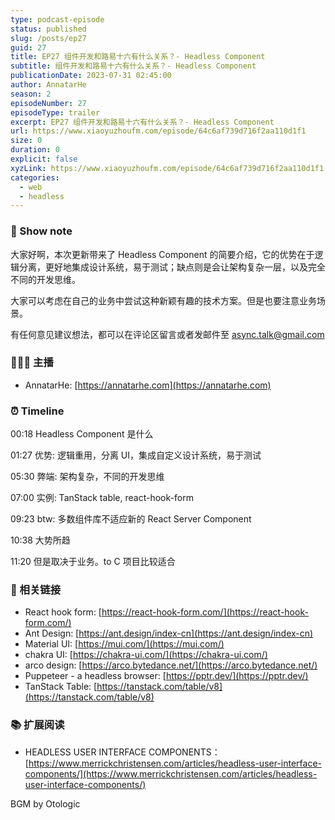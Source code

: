 ```yaml
---
type: podcast-episode
status: published
slug: /posts/ep27
guid: 27
title: EP27 组件开发和路易十六有什么关系？- Headless Component
subtitle: 组件开发和路易十六有什么关系？- Headless Component
publicationDate: 2023-07-31 02:45:00
author: AnnatarHe
season: 2
episodeNumber: 27
episodeType: trailer
excerpt: EP27 组件开发和路易十六有什么关系？- Headless Component
url: https://www.xiaoyuzhoufm.com/episode/64c6af739d716f2aa110d1f1
size: 0
duration: 0
explicit: false
xyzLink: https://www.xiaoyuzhoufm.com/episode/64c6af739d716f2aa110d1f1
categories:
  - web
  - headless
---
```


### 📕 Show note

大家好啊，本次更新带来了 Headless Component 的简要介绍，它的优势在于逻辑分离，更好地集成设计系统，易于测试；缺点则是会让架构复杂一层，以及完全不同的开发思维。

大家可以考虑在自己的业务中尝试这种新颖有趣的技术方案。但是也要注意业务场景。

有任何意见建议想法，都可以在评论区留言或者发邮件至 [async.talk@gmail.com](mailto:async.talk@gmail.com)

### 👨‍👨‍👦 主播

- AnnatarHe: [https://annatarhe.com](https://annatarhe.com)

### ⏰ Timeline

00:18 Headless Component 是什么

01:27 优势: 逻辑重用，分离 UI，集成自定义设计系统，易于测试

05:30 弊端: 架构复杂，不同的开发思维

07:00 实例: TanStack table, react-hook-form

09:23 btw: 多数组件库不适应新的 React Server Component

10:38 大势所趋

11:20 但是取决于业务。to C 项目比较适合

### 🔗 相关链接

- React hook form: [https://react-hook-form.com/](https://react-hook-form.com/)
- Ant Design: [https://ant.design/index-cn](https://ant.design/index-cn)
- Material UI: [https://mui.com/](https://mui.com/)
- chakra UI: [https://chakra-ui.com/](https://chakra-ui.com/)
- arco design: [https://arco.bytedance.net/](https://arco.bytedance.net/)
- Puppeteer - a headless browser: [https://pptr.dev/](https://pptr.dev/)
- TanStack Table: [https://tanstack.com/table/v8](https://tanstack.com/table/v8)

### 📚 扩展阅读

- HEADLESS USER INTERFACE COMPONENTS： [https://www.merrickchristensen.com/articles/headless-user-interface-components/](https://www.merrickchristensen.com/articles/headless-user-interface-components/)


BGM by Otologic